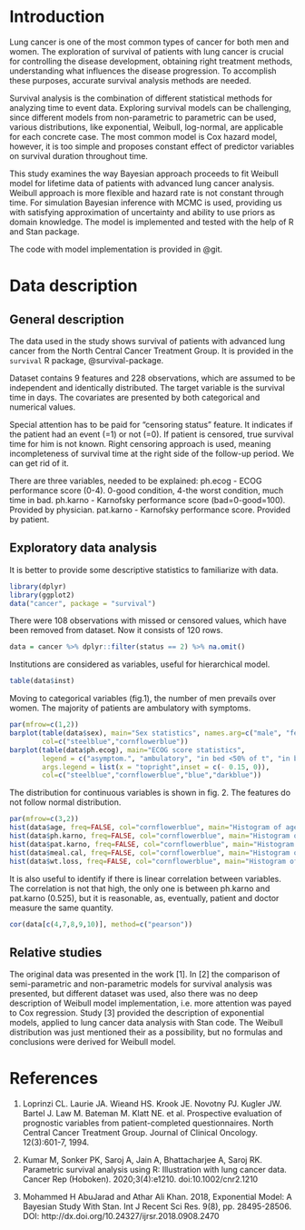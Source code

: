 # Introduction

Lung cancer is one of the most common types of cancer for both men and women. The exploration of survival of patients with lung cancer is crucial for controlling the disease development, obtaining right treatment methods, understanding what influences the disease progression. To accomplish these purposes, accurate survival analysis methods are needed.

Survival analysis is the combination of different statistical methods for analyzing time to event data. Exploring survival models can be challenging, since different models from non-parametric to parametric can be used, various distributions, like exponential, Weibull, log-normal, are applicable for each concrete case. The most common model is Cox hazard model, however, it is too simple and proposes constant effect of predictor variables on survival duration throughout time.

This study examines the way Bayesian approach proceeds to fit Weibull model for lifetime data of patients with advanced lung cancer analysis. Weibull approach is more flexible and hazard rate is not constant through time. For simulation Bayesian inference with MCMC is used, providing us with satisfying approximation of uncertainty and ability to use priors as domain knowledge. The model is implemented and tested with the help of R and Stan package.

The code with model implementation is provided in @git.

# Data description

## General description

The data used in the study shows survival of patients with advanced lung cancer from the North Central Cancer Treatment Group. It is provided in the `survival` R package, @survival-package.

Dataset contains 9 features and 228 observations, which are assumed to be independent and identically distributed. The target variable is the survival time in days. The covariates are presented by both categorical and numerical values.

Special attention has to be paid for "censoring status" feature. It indicates if the patient had an event (=1) or not (=0). If patient is censored, true survival time for him is not known. Right censoring approach is used, meaning incompleteness of survival time at the right side of the follow-up period. We can get rid of it.

There are three variables, needed to be explained:
ph.ecog - ECOG performance score (0-4). 0-good condition, 4-the worst condition, much time in bad.
ph.karno - Karnofsky performance score (bad=0-good=100). Provided by physician.
pat.karno - Karnofsky performance score. Provided by patient.

## Exploratory data analysis

It is better to provide some descriptive statistics to familiarize with data.

```r
library(dplyr)
library(ggplot2)
data("cancer", package = "survival")
```

There were 108 observations with missed or censored values, which have been removed from dataset.
Now it consists of 120 rows.

```r
data = cancer %>% dplyr::filter(status == 2) %>% na.omit()
```

Institutions are considered as variables, useful for hierarchical model.
```r
table(data$inst)
```

Moving to categorical variables (fig.1), the number of men prevails over women.
The majority of patients are ambulatory with symptoms.

```r
par(mfrow=c(1,2))
barplot(table(data$sex), main="Sex statistics", names.arg=c("male", "female"),
        col=c("steelblue","cornflowerblue"))
barplot(table(data$ph.ecog), main="ECOG score statistics",
        legend = c("asymptom.", "ambulatory", "in bed <50% of t", "in bed >50% of t"),
        args.legend = list(x = "topright",inset = c(- 0.15, 0)),
        col=c("steelblue","cornflowerblue","blue","darkblue"))
```

The distribution for continuous variables is shown in fig. 2.
The features do not follow normal distribution.

```r
par(mfrow=c(3,2))
hist(data$age, freq=FALSE, col="cornflowerblue", main="Histogram of age",xlab="")
hist(data$ph.karno, freq=FALSE, col="cornflowerblue", main="Histogram of ph.karno",xlab="")
hist(data$pat.karno, freq=FALSE, col="cornflowerblue", main="Histogram of pat.karno",xlab="")
hist(data$meal.cal, freq=FALSE, col="cornflowerblue", main="Histogram of meal.cal",xlab="")
hist(data$wt.loss, freq=FALSE, col="cornflowerblue", main="Histogram of wt.loss",xlab="")
```

It is also useful to identify if there is linear correlation between variables.
The correlation is not that high, the only one is between ph.karno and pat.karno (0.525),
but it is reasonable, as, eventually, patient and doctor measure the same quantity.

```r
cor(data[c(4,7,8,9,10)], method=c("pearson"))
```

## Relative studies

The original data was presented in the work [1]. In [2] the comparison of semi-parametric and non-parametric models for survival
analysis was presented, but different dataset was used, also there was no deep description of Weibull model implementation, i.e. more attention was payed to Cox regression. Study [3] provided the description of exponential models, applied to lung cancer data analysis
with Stan code. The Weibull distribution was just mentioned their as a possibility, but no formulas and conclusions were derived for Weibull model.


# References

1. Loprinzi CL. Laurie JA. Wieand HS. Krook JE. Novotny PJ. Kugler JW. Bartel J. Law M. Bateman M. Klatt NE. et al. Prospective evaluation of prognostic variables from patient-completed questionnaires. North Central Cancer Treatment Group. Journal of Clinical Oncology. 12(3):601-7, 1994.

2. Kumar M, Sonker PK, Saroj A, Jain A, Bhattacharjee A, Saroj RK. Parametric survival analysis using R: Illustration with lung cancer data. Cancer Rep (Hoboken). 2020;3(4):e1210. doi:10.1002/cnr2.1210

3. Mohammed H AbuJarad and Athar Ali Khan. 2018, Exponential Model: A Bayesian Study With Stan. Int J Recent Sci Res. 9(8), pp. 28495-28506. DOI: http://dx.doi.org/10.24327/ijrsr.2018.0908.2470
